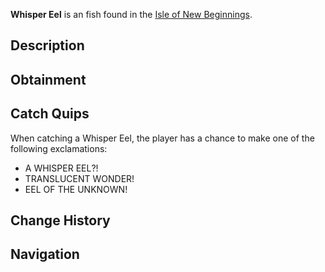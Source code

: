 {{FishInfobox
|image          = Whisper Eel.png
|rarity         = Exotic
|sea            = Second Sea
|location       = [[Isle of New Beginnings]]
|sublocation    = 
|sources        = Fishing Rod
|radar_location = 
|prog_speed     = -90
|xp             = 2365
|weather        = Windy
|time           = 
|season         = Spring
|bait           = Golden Worm
|base_weight    = 1500
|base_value     = 4967
|weight_range   = 900
|base_chance    = 1
|base_resil     = 5
}}
'''Whisper Eel''' is an {{Rarity|Exotic}} fish found in the [[Isle of New Beginnings]].

== Description ==
{{Description|A light blue eel with translucent accents, its whispers echo through the currents.|Bestiary Entry}}

== Obtainment ==
{{Description|It hums where the winds churn the waves.|Bestiary Hint}}
{{Fish Availability|
Isle of New Beginnings
|top_rods      = 
Great Rod of Oscar\31517.34\183894.8;
Astralhook Rod\29040.93\182544.38;
Fang of the Eclipse\26359.99\186765.87;
Carrot Rod\18097.22\123135.12;
Lobster Rod\17462.67\124460.62;
Free Spirit Rod\16686.44\117454.89;
Wildflower Rod\8426.74\76968.35;
Frog Rod\6488.48\54758.79;
Magma Rod\5748.49\49974.06;
Challenger's Rod\13675.66\101238.59;
Blazebringer Rod\13416.71\93509.29;
Seraphic Rod\12962.24\92619.03;
Ethereal Prism Rod\11525.21\82886.21;
Verdant Shear Rod\11328.73\80947.11;
No-Life Rod\10076.54\74940.55;
Rod Of The Forgotten Fang\9552.04\68544.95;
Trident Rod\9364.64\66913.09;
Depthseeker Rod\8081.97\61157.89;
Rod Of The Exalted One\8068.78\56696.64;
Rod Of The Depths\7103.5\51645.71;
Avalanche Rod\6712.5\50710.37;
Volcanic Rod\6341.46\47834.77;
Steady Rod\6094.85\44782.54;
Zeus Rod\5724.53\43181.16
|recommended   = Astralhook Rod
}}

== Catch Quips ==
When catching a Whisper Eel, the player has a chance to make one of the following exclamations:
* A WHISPER EEL?!
* TRANSLUCENT WONDER!
* EEL OF THE UNKNOWN!

== Change History ==
{{Change History|{{subst:Current Version}}}}

== Navigation ==
{{Fish Navbox|Isle of New Beginnings}}